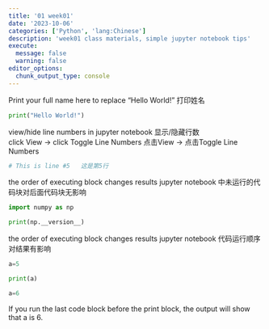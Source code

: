 ```yaml
---
title: '01 week01'
date: '2023-10-06'
categories: ['Python', 'lang:Chinese']
description: 'week01 class materials, simple jupyter notebook tips'
execute: 
  message: false
  warning: false
editor_options: 
  chunk_output_type: console
---
```


Print your full name here to replace "Hello World!"
打印姓名
```python
print("Hello World!")
```

view/hide line numbers in jupyter notebook
显示/隐藏行数  
click View -> click Toggle Line Numbers
点击View -> 点击Toggle Line Numbers

```python




# This is line #5   这是第5行
```

the order of executing block changes results 
jupyter notebook 中未运行的代码块对后面代码块无影响
```python
import numpy as np
```
```python
print(np.__version__)
```
the order of executing block changes results 
jupyter notebook 代码运行顺序对结果有影响
```python
a=5
```
```python
print(a)
```
```python
a=6
```
If you run the last code block before the print block, the output will show that a is 6.